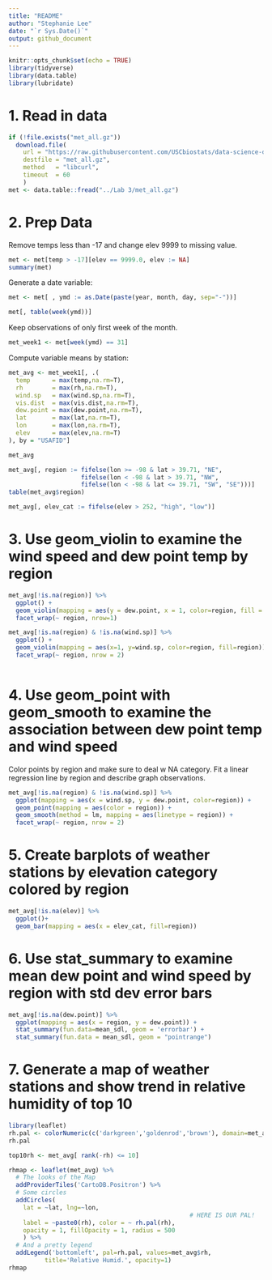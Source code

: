 ```yaml
---
title: "README"
author: "Stephanie Lee"
date: "`r Sys.Date()`"
output: github_document
---
```


```r
knitr::opts_chunk$set(echo = TRUE)
library(tidyverse)
library(data.table)
library(lubridate)
```

# 1. Read in data
```r
if (!file.exists("met_all.gz"))
  download.file(
    url = "https://raw.githubusercontent.com/USCbiostats/data-science-data/master/02_met/met_all.gz",
    destfile = "met_all.gz",
    method   = "libcurl",
    timeout  = 60
    )
met <- data.table::fread("../Lab 3/met_all.gz")
```
# 2. Prep Data

Remove temps less than -17 and change elev 9999 to missing value.

```r
met <- met[temp > -17][elev == 9999.0, elev := NA]
summary(met)
```
Generate a date variable:

```r
met <- met[ , ymd := as.Date(paste(year, month, day, sep="-"))]
```

```r
met[, table(week(ymd))]
```
Keep observations of only first week of the month.
```r
met_week1 <- met[week(ymd) == 31]
```

Compute variable means by station:
```r
met_avg <- met_week1[, .(
  temp      = max(temp,na.rm=T),
  rh        = max(rh,na.rm=T), 
  wind.sp   = max(wind.sp,na.rm=T), 
  vis.dist  = max(vis.dist,na.rm=T), 
  dew.point = max(dew.point,na.rm=T), 
  lat       = max(lat,na.rm=T), 
  lon       = max(lon,na.rm=T), 
  elev      = max(elev,na.rm=T)
), by = "USAFID"]
```
```r
met_avg
```

```r
met_avg[, region := fifelse(lon >= -98 & lat > 39.71, "NE",
                    fifelse(lon < -98 & lat > 39.71, "NW",
                    fifelse(lon < -98 & lat <= 39.71, "SW", "SE")))]
table(met_avg$region)
```

```r
met_avg[, elev_cat := fifelse(elev > 252, "high", "low")]
```


# 3. Use geom_violin to examine the wind speed and dew point temp by region
```r
met_avg[!is.na(region)] %>%
  ggplot() +
  geom_violin(mapping = aes(y = dew.point, x = 1, color=region, fill = region)) +
  facet_wrap(~ region, nrow=1)
```
```r
met_avg[!is.na(region) & !is.na(wind.sp)] %>%
  ggplot() +
  geom_violin(mapping = aes(x=1, y=wind.sp, color=region, fill=region)) +
  facet_wrap(~ region, nrow = 2)
  
```
# 4. Use geom_point with geom_smooth to examine the association between dew point temp and wind speed

Color points by region and make sure to deal w NA category.  Fit a linear regression line by region and describe graph observations.
```r
met_avg[!is.na(region) & !is.na(wind.sp)] %>% 
  ggplot(mapping = aes(x = wind.sp, y = dew.point, color=region)) + 
  geom_point(mapping = aes(color = region)) + 
  geom_smooth(method = lm, mapping = aes(linetype = region)) +
  facet_wrap(~ region, nrow = 2)
```
# 5. Create barplots of weather stations by elevation category colored by region
```r
met_avg[!is.na(elev)] %>%
  ggplot()+
  geom_bar(mapping = aes(x = elev_cat, fill=region))
```


# 6. Use stat_summary to examine mean dew point and wind speed by region with std dev error bars
```r
met_avg[!is.na(dew.point)] %>%
  ggplot(mapping = aes(x = region, y = dew.point)) + 
  stat_summary(fun.data=mean_sdl, geom = 'errorbar') +
  stat_summary(fun.data = mean_sdl, geom = "pointrange")
```
# 7. Generate a map of weather stations and show trend in relative humidity of top 10

```r
library(leaflet)
rh.pal <- colorNumeric(c('darkgreen','goldenrod','brown'), domain=met_avg$rh)
rh.pal
```
```r
top10rh <- met_avg[ rank(-rh) <= 10]
```

```r
rhmap <- leaflet(met_avg) %>% 
  # The looks of the Map
  addProviderTiles('CartoDB.Positron') %>% 
  # Some circles
  addCircles(
    lat = ~lat, lng=~lon,
                                                  # HERE IS OUR PAL!
    label = ~paste0(rh), color = ~ rh.pal(rh),
    opacity = 1, fillOpacity = 1, radius = 500
    ) %>%
  # And a pretty legend
  addLegend('bottomleft', pal=rh.pal, values=met_avg$rh,
          title='Relative Humid.', opacity=1)
rhmap
```


